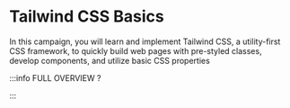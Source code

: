 # Tailwind CSS Basics

In this campaign, you will learn and implement Tailwind CSS, a utility-first CSS framework, to quickly build web pages with pre-styled classes, develop components, and utilize basic CSS properties


<DocCardList />

:::info FULL OVERVIEW ?

<QuestButton
  text="Go To Campaign Page"
  link="https://app.stackup.dev/campaign_page/tailwind-css-basics"
/>

:::
